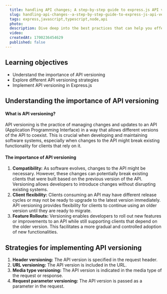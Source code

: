 ```yaml
---
  title: handling API changes; A step-by-step guide to express.js API version migration
  slug: handling-api-changes--a-step-by-step-guide-to-express-js-api-version-migration
  tags: express,javascript,typescript,node,api
  photo: 
  description: Dive deep into the best practices that can help you effectively version your APIs in Express.js, ensuring scalability and maintainability.
  video: 
  createdAt: 1700236454629
  published: false 
---
```


## Learning objectives

- Understand the importance of API versioning
- Explore different API versioning strategies
- Implement API versioning in Express.js

## Understanding the importance of API versioning

#### What is API versioning?

API versioning is the practice of managing changes and updates to an API (Application Programming Interface) in a way that allows different versions of the API to coexist. This is crucial when developing and maintaining software systems, especially when changes to the API might break existing functionality for clients that rely on it.

#### The importance of API versioning

1. **Compatibility:** As software evolves, changes to the API might be necessary. However, these changes can potentially break existing clients that were built based on the previous version of the API. Versioning allows developers to introduce changes without disrupting existing systems.
2. **Client flexibility:** Clients consuming an API may have different release cycles or may not be ready to upgrade to the latest version immediately. API versioning provides flexibility for clients to continue using an older version until they are ready to migrate.
3. **Feature Rollouts:** Versioning enables developers to roll out new features or improvements to an API while still supporting clients that depend on the older version. This facilitates a more gradual and controlled adoption of new functionalities.

## Strategies for implementing API versioning

1. **Header versioning:** The API version is specified in the request header.
2. **URL versioning:** The API version is included in the URL.
3. **Media type versioning:** The API version is indicated in the media type of the request or response.
4. **Request parameter versioning:** The API version is passed as a parameter in the request.
